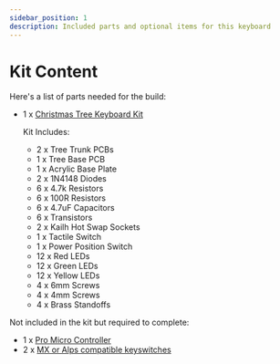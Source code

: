 ```yaml
---
sidebar_position: 1
description: Included parts and optional items for this keyboard
---
```


# Kit Content

Here's a list of parts needed for the build:

* 1 x [Christmas Tree Keyboard Kit](https://keebd.com/products/christmas-tree-macropad-keyboard-kit)

  Kit Includes:
  * 2 x Tree Trunk PCBs
  * 1 x Tree Base PCB
  * 1 x Acrylic Base Plate
  * 2 x 1N4148 Diodes
  * 6 x 4.7k Resistors
  * 6 x 100R Resistors
  * 6 x 4.7uF Capacitors
  * 6 x Transistors
  * 2 x Kailh Hot Swap Sockets
  * 1 x Tactile Switch
  * 1 x Power Position Switch
  * 12 x Red LEDs
  * 12 x Green LEDs
  * 12 x Yellow LEDs
  * 4 x 6mm Screws
  * 4 x 4mm Screws
  * 4 x Brass Standoffs

Not included in the kit but required to complete:
* 1 x [Pro Micro Controller](https://keebd.com/collections/controllers)
* 2 x [MX or Alps compatible keyswitches](https://keebd.com/collections/switches)